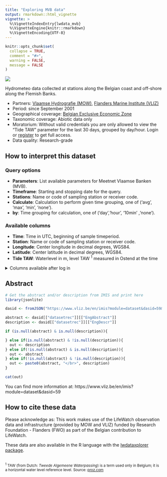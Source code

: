 ```yaml
---
title: "Exploring MVB data"
output: rmarkdown::html_vignette
vignette: >
  %\VignetteIndexEntry{lwdata_mvb}
  %\VignetteEngine{knitr::rmarkdown}
  %\VignetteEncoding{UTF-8}
---
```


```r
knitr::opts_chunk$set(
  collapse = TRUE,
  comment = "#>",
  warning = FALSE,
  message = FALSE
)
```

<!-- Insert image -->
<img src="lwde_mvb.png" class="rightimg"  />

<!-- Describe datatype in one or two sentences. -->
Hydrometeo data collected at stations along the Belgian coast and off-shore along the Flemish Banks.

- Partners: [Vlaamse Hydrografie (MOW)](http://www.vliz.be/en/imis?module=institute&insid=7831), [Flanders Marine Institute (VLIZ)](https://www.vliz.be/en/imis?module=institute&insid=36)
- Period: since September 2001
- Geographical coverage: [Belgian Exclusive Economic Zone](https://www.marineregions.org/gazetteer.php?p=details&id=3293)
- Taxonomic coverage: Abiotic data only
- Moratorium: Without valid credentials you are only allowed to view the "Tide TAW" parameter for the last 30 days, grouped by day/hour. Login or [register](https://rshiny.lifewatch.be/account?p=register) to get full access.
- Data quality: Research-grade
 
## How to interpret this dataset
 
### Query options
* **Parameters**: List available parameters for Meetnet Vlaamse Banken (MVB).
* **Timeframe**: Starting and stopping date for the query.
* **Stations**: Name or code of sampling station or receiver code.
* **Calculate**: Calculation to perform given time grouping, one of ('avg', 'max', 'min', 'none').
* **by**: Time grouping for calculation, one of ('day','hour', '10min' ,'none').
 
### Available columns
* **Time**: Time in UTC, beginning of sample timeperiod.
* **Station**: Name or code of sampling station or receiver code.
* **Longitude**: Center longitude in decimal degrees, WGS84.
* **Latitude**: Center latitude in decimal degrees, WGS84.
* **Tide TAW**: Waterlevel in m, level TAW <sup>1</sup> measured in Ostend at the time

<details>
  <summary>Columns available after log in</summary>
  
* **1% wave height**
* **10 % wave height**
* **10% highest waves**
* **Air pressure**
* **Air temperature**
* **Average current direction**
* **Average current velocity**
* **Average wave period**
* **Average wind direction**
* **Average wind speed (at sensor height)**
* **Average wind speed at 10 m**
* **Average Windspeed**
* **Ground temperature**
* **Height waves with period > 10 s**
* **High frequent wave direction**
* **Low frequent wave direction**
* **Max 1 sec gust of wind at 10 m**
* **Max 3 sec gust of wind (at sensor height).**
* **Max 3 sec wind speed at 10 m**
* **Max 3 sec Windgust**
* **Max. windspeed at 10m**
* **Precipitation**
* **Relative humidity**
* **Sea water temperature**
* **Significant wave height**
* **Significant wave height - bouys**
* **Solar radiation**
* **Wave height**
* **Wet bulb Temperature**

</details>

## Abstract

```r
# Get the abstract and/or description from IMIS and print here
library(jsonlite)

dasid <- fromJSON("https://www.vliz.be/en/imis?module=dataset&dasid=59&show=json")

abstract <- dasid[["datasetrec"]][["EngAbstract"]]
description <- dasid[["datasetrec"]][["EngDescr"]]

if (is.null(abstract) & is.null(description)){

} else if(is.null(abstract) & !is.null(description)){
  out <- description
} else if(!is.null(abstract) & is.null(description)){
  out <- abstract
} else if(!is.null(abstract) & !is.null(description)){
  out <- paste0(abstract, "</br>", description)
}

cat(out)
```

You can find more information at: https://www.vliz.be/en/imis?module=dataset&dasid=59

## How to cite these data 
<!-- 
```r
library(jsonlite)

# Set base url 5251 4688
url <- "https://www.vliz.be/en/imis?module=dataset&dasid=59"
dasid <- fromJSON(paste0(url, "&show=json"))

# Build citation. Get active DOI.
citation <- dasid[["datasetrec"]][["Citation"]]
citation <- paste0("> ", citation, " ", url, 
                   ". Accessed through the LifeWatch Data Explorer / lwdataexplorer R package."
                   )

# Get license
license <- dasid[["datasetrec"]][["AccessConstraint"]]
```

```r
cat(citation)
```

```r
cat(paste0("<b>Availability: </b>", license))
```
-->
Please acknowledge as: This work makes use of the LifeWatch observation data and infrastructure (provided by MOW and VLIZ) funded by Research Foundation - Flanders (FWO) as part of the Belgian contribution to LifeWatch.

These data are also available in the R language with the [lwdataxplorer package](https://lifewatch.github.io/lwdataexplorer/).

</br>
<small><sup>1</sup> TAW (from Dutch: _Tweede Algemeene Waterpassing_) is a term used only in Belgium; it is a horizontal water level reference level. Source: [proz.com](https://www.proz.com/kudoz/dutch-to-english/ships-sailing-maritime/2504584-tweede-algemeene-waterpassing.html)</small>
